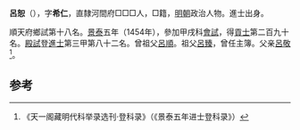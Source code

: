 '''呂恕'''（{{bd|1430年||？}}），字'''希仁'''，直隸河間府□□□人，□籍，[[明朝|明朝]]政治人物。進士出身。

順天府鄉試第十八名。[[景泰|景泰]]五年（1454年），參加甲戌科[[會試|會試]]，得[[貢士|貢士]]第二百九十名。[[殿試|殿試]]登[[進士|進士]]第三甲第八十二名。曾祖父[[呂順|呂順]]。祖父[[呂臻|呂臻]]，曾任主簿。父亲[[呂敬|呂敬]]<ref>《天一阁藏明代科举录选刊·登科录》（《景泰五年进士登科录》）</ref>。

==参考==
{{reflist}}
{{明朝人物小作品}}
{{景泰五年甲戌科殿試金榜}}